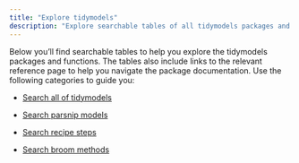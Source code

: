 ```yaml
---
title: "Explore tidymodels"
description: "Explore searchable tables of all tidymodels packages and functions."
---
```


Below you'll find searchable tables to help you explore the tidymodels packages and functions. The tables also include links to the relevant reference page to help you navigate the package documentation. Use the following categories to guide you:

* [Search all of tidymodels](all)

* [Search parsnip models](parsnip)

* [Search recipe steps](recipes)

* [Search broom methods](broom)
